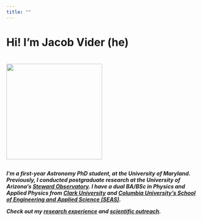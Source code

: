 ```yaml
---
title: ""
---
```

<h1> Hi! I'm Jacob Vider (he\him\his) <h1> 
![](profile_picture.jpg){fig-align="left" width=250}



<h5> I'm a first-year Astronomy PhD student, at the University of Maryland. Previously, I conducted postgraduate research at the University of Arizona's [Steward Observatory](https://www.as.arizona.edu/research). 
I have a dual BA/BSc in Physics and Applied Physics from [Clark University](https://www.clarku.edu/) and [Columbia University's School of Engineering and Applied Science (SEAS)](https://www.engineering.columbia.edu/home-eng).

Check out my [research experience](research.qmd) and [scientific outreach](outreach.qmd).<h5>
